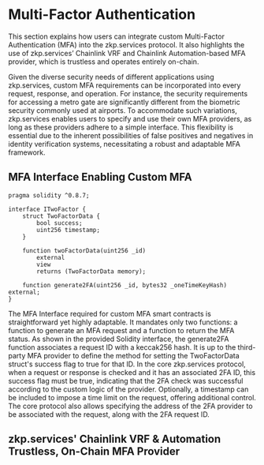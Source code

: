 # Multi-Factor Authentication 

This section explains how users can integrate custom Multi-Factor Authentication (MFA) into the zkp.services protocol. It also highlights the use of zkp.services’ Chainlink VRF and Chainlink Automation-based MFA provider, which is trustless and operates entirely on-chain.

Given the diverse security needs of different applications using zkp.services, custom MFA requirements can be incorporated into every request, response, and operation. For instance, the security requirements for accessing a metro gate are significantly different from the biometric security commonly used at airports. To accommodate such variations, zkp.services enables users to specify and use their own MFA providers, as long as these providers adhere to a simple interface. This flexibility is essential due to the inherent possibilities of false positives and negatives in identity verification systems, necessitating a robust and adaptable MFA framework.

## MFA Interface Enabling Custom MFA
<CodeGroup>

```solidity {{ title: 'Powershell' }}
pragma solidity ^0.8.7;

interface ITwoFactor {
    struct TwoFactorData {
        bool success;
        uint256 timestamp;
    }

    function twoFactorData(uint256 _id)
        external
        view
        returns (TwoFactorData memory);

    function generate2FA(uint256 _id, bytes32 _oneTimeKeyHash) external;
}
```

</CodeGroup>

The MFA Interface required for custom MFA smart contracts is straightforward yet highly adaptable. It mandates only two functions: a function to generate an MFA request and a function to return the MFA status. As shown in the provided Solidity interface, the generate2FA function associates a request ID with a keccak256 hash. It is up to the third-party MFA provider to define the method for setting the TwoFactorData struct's success flag to true for that ID. In the core zkp.services protocol, when a request or response is checked and it has an associated 2FA ID, this success flag must be true, indicating that the 2FA check was successful according to the custom logic of the provider. Optionally, a timestamp can be included to impose a time limit on the request, offering additional control. The core protocol also allows specifying the address of the 2FA provider to be associated with the request, along with the 2FA request ID.

## zkp.services' Chainlink VRF & Automation Trustless, On-Chain MFA Provider



